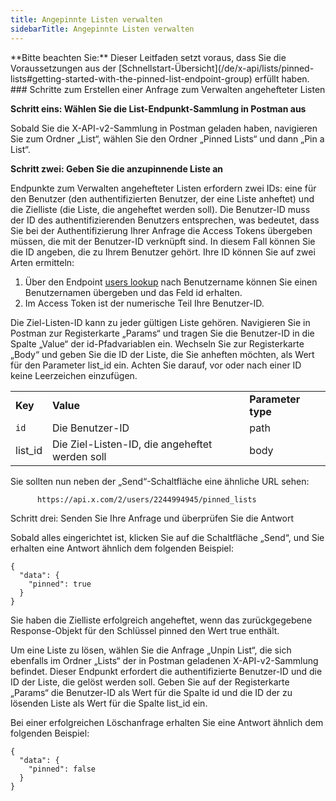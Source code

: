 ```yaml
---
title: Angepinnte Listen verwalten
sidebarTitle: Angepinnte Listen verwalten
---
```



<Note>
  **Bitte beachten Sie:** Dieser Leitfaden setzt voraus, dass Sie die Voraussetzungen aus der [Schnellstart-Übersicht](/de/x-api/lists/pinned-lists#getting-started-with-the-pinned-list-endpoint-group) erfüllt haben.
</Note>

<div id="steps-to-build-a-manage-pinned-list-request">
  ### Schritte zum Erstellen einer Anfrage zum Verwalten angehefteter Listen
</div>

**Schritt eins: Wählen Sie die List-Endpunkt-Sammlung in Postman aus**

Sobald Sie die X-API-v2-Sammlung in Postman geladen haben, navigieren Sie zum Ordner „List“, wählen Sie den Ordner „Pinned Lists“ und dann „Pin a List“.

**Schritt zwei: Geben Sie die anzupinnende Liste an**

Endpunkte zum Verwalten angehefteter Listen erfordern zwei IDs: eine für den Benutzer (den authentifizierten Benutzer, der eine Liste anheftet) und die Zielliste (die Liste, die angeheftet werden soll). Die Benutzer-ID muss der ID des authentifizierenden Benutzers entsprechen, was bedeutet, dass Sie bei der Authentifizierung Ihrer Anfrage die Access Tokens übergeben müssen, die mit der Benutzer-ID verknüpft sind. In diesem Fall können Sie die ID angeben, die zu Ihrem Benutzer gehört. Ihre ID können Sie auf zwei Arten ermitteln:

1. Über den Endpoint [users lookup](/de/x-api/users/lookup/introduction) nach Benutzername können Sie einen Benutzernamen übergeben und das Feld id erhalten.
2. Im Access Token ist der numerische Teil Ihre Benutzer-ID.

Die Ziel-Listen-ID kann zu jeder gültigen Liste gehören. Navigieren Sie in Postman zur Registerkarte „Params“ und tragen Sie die Benutzer-ID in die Spalte „Value“ der id-Pfadvariablen ein. Wechseln Sie zur Registerkarte „Body“ und geben Sie die ID der Liste, die Sie anheften möchten, als Wert für den Parameter list\_id ein. Achten Sie darauf, vor oder nach einer ID keine Leerzeichen einzufügen.

|     |     |     |
| :--- | :--- | :--- |
| **Key** | **Value** | **Parameter type** |
| `id` | Die Benutzer-ID | path |
| list\_id | Die Ziel-Listen-ID, die angeheftet werden soll | body |

Sie sollten nun neben der „Send“-Schaltfläche eine ähnliche URL sehen:

```
      https://api.x.com/2/users/2244994945/pinned_lists
```

Schritt drei: Senden Sie Ihre Anfrage und überprüfen Sie die Antwort

Sobald alles eingerichtet ist, klicken Sie auf die Schaltfläche „Send“, und Sie erhalten eine Antwort ähnlich dem folgenden Beispiel:

```
{
  "data": {
    "pinned": true
  }
}
```

Sie haben die Zielliste erfolgreich angeheftet, wenn das zurückgegebene Response-Objekt für den Schlüssel pinned den Wert true enthält.

Um eine Liste zu lösen, wählen Sie die Anfrage „Unpin List“, die sich ebenfalls im Ordner „Lists“ der in Postman geladenen X-API-v2-Sammlung befindet. Dieser Endpunkt erfordert die authentifizierte Benutzer-ID und die ID der Liste, die gelöst werden soll. Geben Sie auf der Registerkarte „Params“ die Benutzer-ID als Wert für die Spalte id und die ID der zu lösenden Liste als Wert für die Spalte list\_id ein.

Bei einer erfolgreichen Löschanfrage erhalten Sie eine Antwort ähnlich dem folgenden Beispiel:

```
{
  "data": {
    "pinned": false
  }
}
```